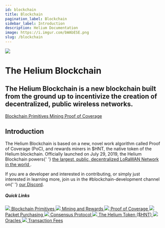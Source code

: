 ```yaml
---
id: blockchain
title: Blockchain
pagination_label: Blockchain
sidebar_label: Introduction
description: Helium Documentation
image: https://i.imgur.com/bWAbESE.png
slug: /blockchain
---
```



<div class="container" style={{ padding: 0, marginBottom: 60 }}>
  <div class="row">
    <div class="col col--12">
      <div class="flex">
        <img className="headericon" src={useBaseUrl('img/blockchain/blockchainicon.png')} />
        <div className="headertext">
          <h1 style={{ marginTop: 0 }}>The Helium Blockchain</h1>
          <h2 className="subtitle">
            The Helium Blockchain is a new blockchain built from the ground up to incentivize the
            creation of decentralized, public wireless networks.
          </h2>
          <div>
            <a href="/blockchain/blockchain-primitives">
              <span class="badge badge--secondary">Blockchain Primitives</span>
            </a>
            <a href="/blockchain/mining">
              <span class="badge badge--secondary">Mining</span>
            </a>
            <a href="/blockchain/proof-of-coverage">
              <span class="badge badge--secondary">Proof of Coverage</span>
            </a>
          </div>
        </div>
      </div>
    </div>
  </div>
</div>

<!--TODO: post migration : update mining reward units  -->
<!--TODO: post migration : add DNT Token pages  -->

<div class="container" style={{ padding: 0 }}>
  <div class="row">
    <div class="col col--12">
      <h2>Introduction</h2>
    </div>
    <div class="col col--6">
      <p>
        The Helium Blockchain is based on a new, novel work algorithm called Proof of Coverage
        (PoC), and rewards miners in $HNT, the native token of the Helium blockchain. Officially
        launched on July 29, 2019, the Helium Blockchain powers{' '}
        <a href="https://explorer.helium.com">
          the largest, public, decentralized LoRaWAN Network in the world
        </a>
        .
      </p>
      <p style={{ marginBottom: 50 }}>
        If you are a developer and interested in contributing, or simply just interested in learning
        more, join us in the #blockchain-development channel on{' '}
        <a href="https://discord.gg/helium">our Discord</a>.
      </p>
    </div>
    <div class="col col--5 col--offset-1 " style={{ marginBottom: 100 }}>
      <h5 style={{ marginTop: 0 }}>Quick Links</h5>
      <a className="block" href="/blockchain/blockchain-primitives">
        <img className="docicon" src={useBaseUrl('img/icons/docicon.svg')} /> Blockchain Primitives
      </a>
      <a className="block" href="/blockchain/mining">
        <img className="docicon" src={useBaseUrl('img/icons/docicon.svg')} /> Mining and Rewards
      </a>
      <a className="block" href="/blockchain/proof-of-coverage">
        <img className="docicon" src={useBaseUrl('img/icons/docicon.svg')} /> Proof of Coverage
      </a>
      <a className="block" href="/blockchain/packet-purchasing">
        <img className="docicon" src={useBaseUrl('img/icons/docicon.svg')} /> Packet Purchasing
      </a>
      <a className="block" href="/blockchain/consensus-protocol">
        <img className="docicon" src={useBaseUrl('img/icons/docicon.svg')} /> Consensus Protocol
      </a>
      <a className="block" href="/blockchain/helium-token">
        <img className="docicon" src={useBaseUrl('img/icons/docicon.svg')} /> The Helium Token
        ($HNT)
      </a>
      <a className="block" href="/blockchain/oracles">
        <img className="docicon" src={useBaseUrl('img/icons/docicon.svg')} /> Oracles
      </a>
      <a className="block" href="/blockchain/transaction-fees">
        <img className="docicon" src={useBaseUrl('img/icons/docicon.svg')} /> Transaction Fees
      </a>
    </div>
  </div>
</div>
